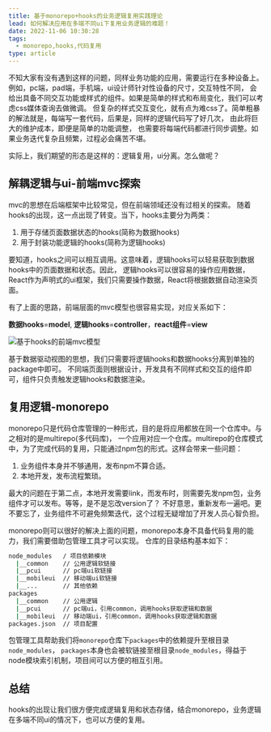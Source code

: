 ```yaml
---
title: 基于monorepo+hooks的业务逻辑复用实践理论
lead: 如何解决应用在多端不同ui下复用业务逻辑的难题！
date: 2022-11-06 10:30:28
tags:
  - monorepo,hooks,代码复用
type: article
---
```


不知大家有没有遇到这样的问题，同样业务功能的应用，需要运行在多种设备上。
例如，pc端，pad端，手机端，ui设计师针对性设备的尺寸，交互特性不同，
会给出具备不同交互功能或样式的组件。如果是简单的样式和布局变化，我们可以考虑css媒体查询去做微调。
但复杂的样式交互变化，就有点为难css了。简单粗暴的解法就是，每端写一套代码，后果是，同样的逻辑代码写了好几次，
由此将巨大的维护成本，即便是简单的功能调整，
也需要将每端代码都进行同步调整。如果业务迭代复杂且频繁，过程必会痛苦不堪。

实际上，我们期望的形态是这样的：逻辑复用，ui分离。怎么做呢？

## 解耦逻辑与ui-前端mvc探索

mvc的思想在后端框架中比较常见，但在前端领域还没有过相关的探索。
随着hooks的出现，这一点出现了转变。当下，hooks主要分为两类：
1. 用于存储页面数据状态的hooks(简称为数据hooks)
2. 用于封装功能逻辑的hooks(简称为逻辑hooks)

要知道，hooks之间可以相互调用。这意味着，逻辑hooks可以轻易获取到数据hooks中的页面数据和状态。因此，
逻辑hooks可以很容易的操作应用数据，React作为声明式的ui框架，我们只需要操作数据，React将根据数据自动渲染页面。

有了上面的思路，前端层面的mvc模型也很容易实现，对应关系如下：

**数据hooks**=**model**, **逻辑hooks**=**controller**，**react组件**=**view**

![基于hooks的前端mvc模型](./assets/hooks前端mvc模型.png)

基于数据驱动视图的思想，我们只需要将逻辑hooks和数据hooks分离到单独的package中即可。
不同端页面则根据设计，开发具有不同样式和交互的组件即可，组件只负责触发逻辑hooks和数据渲染。

## 复用逻辑-monorepo

monorepo只是代码仓库管理的一种形式，目的是将应用都放在同一个仓库中。与之相对的是multirepo(多代码库)，
一个应用对应一个仓库。multirepo的仓库模式中，为了完成代码的复用，只能通过npm包的形式。这样会带来一些问题：

1. 业务组件本身并不够通用，发布npm不算合适。
2. 本地开发，发布流程繁琐。

最大的问题在于第二点，本地开发需要link，而发布时，则需要先发npm包，业务组件才可以发布。等等，是不是忘改version了？
不好意思，重新发布一遍吧。更不要忘了，业务组件不可避免频繁迭代，这个过程无疑增加了开发人员心智负担。

monorepo则可以很好的解决上面的问题，monorepo本身不具备代码复用的能力，我们需要借助包管理工具才可以实现。
仓库的目录结构基本如下：

```bash
node_modules   / 项目依赖模块
  |__common    // 公用逻辑软链接
  |__pcui      // pc端ui软链接
  |__mobileui  // 移动端ui软链接
  |__...       // 其他依赖
packages
  |__common    // 公用逻辑
  |__pcui      // pc端ui，引用common，调用hooks获取逻辑和数据
  |__mobileui  // 移动端ui，引用common，调用hooks获取逻辑和数据
packages.json  // 项目配置
```

包管理工具帮助我们将`monorepo`仓库下`packages`中的依赖提升至根目录`node_modules`，
`packages`本身也会被软链接至根目录`node_modules`，得益于node模块索引机制，项目间可以方便的相互引用。

## 总结

hooks的出现让我们很方便完成逻辑复用和状态存储，结合monorepo，业务逻辑在多端不同ui的情况下，也可以方便的复用。